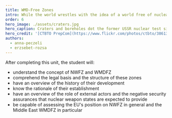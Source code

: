 ```yaml
---
title: WMD-Free Zones
intro: While the world wrestles with the idea of a world free of nuclear weapons, some regions are already a step ahead. The whole southern hemisphere is a nuclear weapon-free zone (NWFZ) and also in the northern hemisphere such zones are being created. This learning unit focusses on NWFZ and the idea of broadening such zones both geographically and in relation to other weapons of mass destruction.
order: 6
hero_image: ./assets/craters.jpg
hero_caption: Craters and boreholes dot the former USSR nuclear test site Semipalatinsk in modern-day Kazakhstan.
hero_credit: '[CTBTO PrepCom](https://www.flickr.com/photos/ctbto/3861359465/) [CC-BY-2.0]'
authors:
  - anna-peczeli
  - erzsebet-rozsa
---
```


After completing this unit, the student will:

- understand the concept of NWFZ and WMDFZ
- comprehend the legal basis and the structure of these zones
- have an overview of the history of their development
- know the rationale of their establishment
- have an overview of the role of external actors and the negative security assurances that nuclear weapon states are expected to provide
- be capable of assessing the EU's position on NWFZ in general and the Middle East WMDFZ in particular
